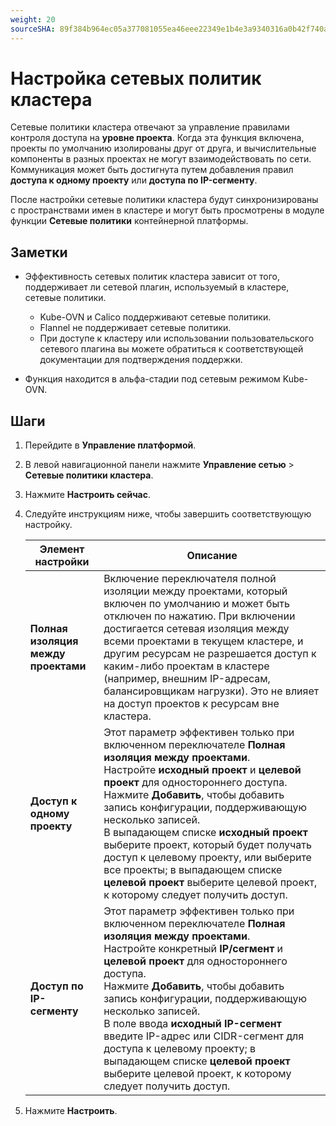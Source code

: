 ```yaml
---
weight: 20
sourceSHA: 89f384b964ec05a377081055ea46eee22349e1b4e3a9340316a0b42f740a4d3b
---
```


# Настройка сетевых политик кластера

Сетевые политики кластера отвечают за управление правилами контроля доступа на **уровне проекта**. Когда эта функция включена, проекты по умолчанию изолированы друг от друга, и вычислительные компоненты в разных проектах не могут взаимодействовать по сети. Коммуникация может быть достигнута путем добавления правил **доступа к одному проекту** или **доступа по IP-сегменту**.

После настройки сетевые политики кластера будут синхронизированы с пространствами имен в кластере и могут быть просмотрены в модуле функции **Сетевые политики** контейнерной платформы.

## Заметки

- Эффективность сетевых политик кластера зависит от того, поддерживает ли сетевой плагин, используемый в кластере, сетевые политики.

  - Kube-OVN и Calico поддерживают сетевые политики.
  - Flannel не поддерживает сетевые политики.
  - При доступе к кластеру или использовании пользовательского сетевого плагина вы можете обратиться к соответствующей документации для подтверждения поддержки.

- Функция находится в альфа-стадии под сетевым режимом Kube-OVN.

## Шаги

1. Перейдите в **Управление платформой**.

2. В левой навигационной панели нажмите **Управление сетью** > **Сетевые политики кластера**.

3. Нажмите **Настроить сейчас**.

4. Следуйте инструкциям ниже, чтобы завершить соответствующую настройку.

   | Элемент настройки                     | Описание                                                                                                                                                                                                                                                                                                                                                                                                                                                              |
   | ------------------------------------- | ------------------------------------------------------------------------------------------------------------------------------------------------------------------------------------------------------------------------------------------------------------------------------------------------------------------------------------------------------------------------------------------------------------------------------------------------------------------------ |
   | **Полная изоляция между проектами**  | Включение переключателя полной изоляции между проектами, который включен по умолчанию и может быть отключен по нажатию. При включении достигается сетевая изоляция между всеми проектами в текущем кластере, и другим ресурсам не разрешается доступ к каким-либо проектам в кластере (например, внешним IP-адресам, балансировщикам нагрузки). Это не влияет на доступ проектов к ресурсам вне кластера.                                                  |
   | **Доступ к одному проекту**          | Этот параметр эффективен только при включенном переключателе **Полная изоляция между проектами**.<br />Настройте **исходный проект** и **целевой проект** для одностороннего доступа.<br />Нажмите **Добавить**, чтобы добавить запись конфигурации, поддерживающую несколько записей.<br />В выпадающем списке **исходный проект** выберите проект, который будет получать доступ к целевому проекту, или выберите все проекты; в выпадающем списке **целевой проект** выберите целевой проект, к которому следует получить доступ.     |
   | **Доступ по IP-сегменту**            | Этот параметр эффективен только при включенном переключателе **Полная изоляция между проектами**.<br />Настройте конкретный **IP/сегмент** и **целевой проект** для одностороннего доступа.<br />Нажмите **Добавить**, чтобы добавить запись конфигурации, поддерживающую несколько записей.<br />В поле ввода **исходный IP-сегмент** введите IP-адрес или CIDR-сегмент для доступа к целевому проекту; в выпадающем списке **целевой проект** выберите целевой проект, к которому следует получить доступ.          |

5. Нажмите **Настроить**.
